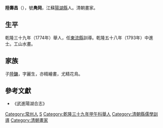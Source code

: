'''陸壽昌'''（{{bd|?||?|}}），號'''鳧岡'''，江蘇[[陽湖縣|陽湖縣]]人。清朝畫家。

== 生平 ==
乾隆三十九年（1774年）舉人，任[[東流縣|東流縣]]訓導。乾隆五十八年（1793年）中進士。工山水畫。

== 家族 ==
子[[陸鏞_(清朝)|陸鏞]]，字麗生，亦精繪畫，尤精花鳥。

==參考文獻==
*《武進陽湖合志》

{{乾隆五十八年癸丑科殿試金榜}}

{{Authority control}}

{{DEFAULTSORT:Lu陸}}
[[Category:常州人|Category:常州人]]
[[Category:陆姓|S]]
[[Category:乾隆三十九年甲午科舉人|Category:乾隆三十九年甲午科舉人]]
[[Category:清朝縣儒學訓導|Category:清朝縣儒學訓導]]
[[Category:清朝畫家|Category:清朝畫家]]